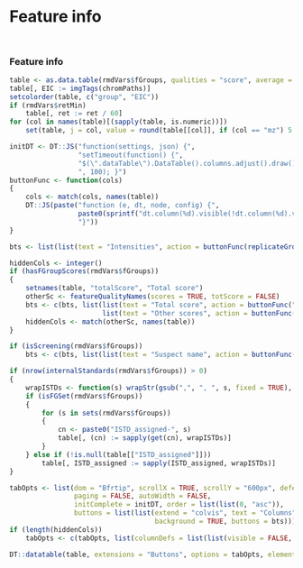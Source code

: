 Feature info {data-orientation=rows, data-navmenu="Features"}
===

## { .ftInfo }

### Feature info { .ftInfo }

<style> .ftInfo { overflow-x: auto; } </style>

```r
table <- as.data.table(rmdVars$fGroups, qualities = "score", average = TRUE)
table[, EIC := imgTags(chromPaths)]
setcolorder(table, c("group", "EIC"))
if (rmdVars$retMin)
    table[, ret := ret / 60]
for (col in names(table)[(sapply(table, is.numeric))])
    set(table, j = col, value = round(table[[col]], if (col == "mz") 5 else 2))

initDT <- DT::JS("function(settings, json) {",
                 "setTimeout(function() {",
                 "$(\".dataTable\").DataTable().columns.adjust().draw(); }",
                 ", 100); }")
buttonFunc <- function(cols)
{
    cols <- match(cols, names(table))
    DT::JS(paste("function (e, dt, node, config) {",
                 paste0(sprintf("dt.column(%d).visible(!dt.column(%d).visible());", cols, cols), collapse = "\n"),
                 "}"))
}

bts <- list(list(text = "Intensities", action = buttonFunc(replicateGroups(rmdVars$fGroups))))

hiddenCols <- integer()
if (hasFGroupScores(rmdVars$fGroups))
{
    setnames(table, "totalScore", "Total score")
    otherSc <- featureQualityNames(scores = TRUE, totScore = FALSE)
    bts <- c(bts, list(list(text = "Total score", action = buttonFunc("Total score")),
                       list(text = "Other scores", action = buttonFunc(otherSc))))
    hiddenCols <- match(otherSc, names(table))
}

if (isScreening(rmdVars$fGroups))
    bts <- c(bts, list(list(text = "Suspect name", action = buttonFunc("susp_name"))))

if (nrow(internalStandards(rmdVars$fGroups)) > 0)
{
    wrapISTDs <- function(s) wrapStr(gsub(",", ", ", s, fixed = TRUE), 50)
    if (isFGSet(rmdVars$fGroups))
    {
        for (s in sets(rmdVars$fGroups))
        {
            cn <- paste0("ISTD_assigned-", s)
            table[, (cn) := sapply(get(cn), wrapISTDs)]
        }
    } else if (!is.null(table[["ISTD_assigned"]]))
        table[, ISTD_assigned := sapply(ISTD_assigned, wrapISTDs)]
}

tabOpts <- list(dom = "Bfrtip", scrollX = TRUE, scrollY = "600px", deferRender = TRUE,
                paging = FALSE, autoWidth = FALSE,
                initComplete = initDT, order = list(list(0, "asc")),
                buttons = list(list(extend = "colvis", text = "Columns",
                                    background = TRUE, buttons = bts)))
if (length(hiddenCols))
    tabOpts <- c(tabOpts, list(columnDefs = list(list(visible = FALSE, targets = hiddenCols))))

DT::datatable(table, extensions = "Buttons", options = tabOpts, elementId = "ftInfoTable", escape = FALSE)
```
